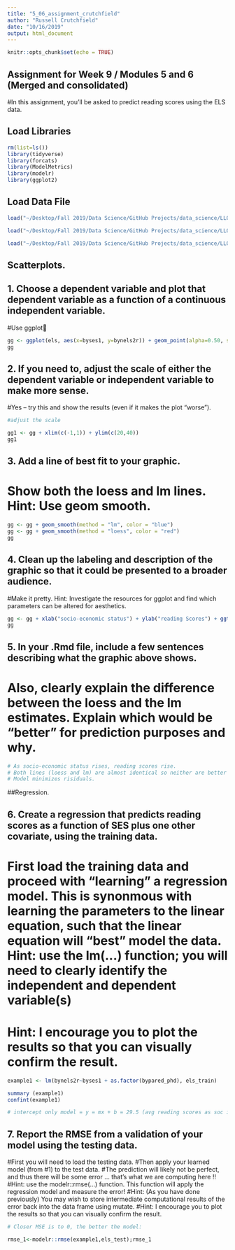 ```yaml
---
title: "5_06_assignment_crutchfield"
author: "Russell Crutchfield"
date: "10/16/2019"
output: html_document
---
```


```r
knitr::opts_chunk$set(echo = TRUE)
```
## Assignment for Week 9 / Modules 5 and 6 (Merged and consolidated)
#In this assignment, you’ll be asked to predict reading scores using the ELS data.


## Load Libraries
```r
rm(list=ls())
library(tidyverse)
library(forcats)
library(ModelMetrics)
library(modelr)
library(ggplot2)
```

## Load Data File

```r
load("~/Desktop/Fall 2019/Data Science/GitHub Projects/data_science/LLO8200/els_train.RData")

load("~/Desktop/Fall 2019/Data Science/GitHub Projects/data_science/LLO8200/els.RData")

load("~/Desktop/Fall 2019/Data Science/GitHub Projects/data_science/LLO8200/els_test.RData")
```


## Scatterplots.

## 1. Choose a dependent variable and plot that dependent variable as a function of a continuous independent variable.
#Use ggplot

```r
gg <- ggplot(els, aes(x=byses1, y=bynels2r)) + geom_point(alpha=0.50, size=0.25)
gg
```


## 2. If you need to, adjust the scale of either the dependent variable or independent variable to make more sense.
#Yes – try this and show the results (even if it makes the plot “worse”).

```r
#adjust the scale

gg1 <- gg + xlim(c(-1,1)) + ylim(c(20,40))
gg1


```


## 3. Add a line of best fit to your graphic.
# Show both the loess and lm lines. Hint: Use geom smooth.

```r

gg <- gg + geom_smooth(method = "lm", color = "blue")
gg <- gg + geom_smooth(method = "loess", color = "red")
gg
```


## 4. Clean up the labeling and description of the graphic so that it could be presented to a broader audience.
#Make it pretty. Hint: Investigate the resources for ggplot and find which parameters can be altered for aesthetics.

```r

gg <- gg + xlab("socio-economic status") + ylab("reading Scores") + ggtitle ("Economic Status by Reading Score") + theme_bw()
gg

```


## 5. In your .Rmd file, include a few sentences describing what the graphic above shows.
# Also, clearly explain the difference between the loess and the lm estimates. Explain which would be “better” for prediction purposes and why.

```r

# As socio-economic status rises, reading scores rise.
# Both lines (loess and lm) are almost identical so neither are better than the other.
# Model minimizes risiduals.

```


##Regression.

## 6. Create a regression that predicts reading scores as a function of SES plus one other covariate, using the training data.
# First load the training data and proceed with “learning” a regression model. This is synonmous with learning the parameters to the linear equation, such that the linear equation will “best” model the data. Hint: use the lm(...) function; you will need to clearly identify the independent and dependent variable(s)
# Hint: I encourage you to plot the results so that you can visually confirm the result.

```r

example1 <- lm(bynels2r~byses1 + as.factor(bypared_phd), els_train)

summary (example1)
confint(example1)

# intercept only model = y = mx + b = 29.5 (avg reading scores as soc increases by 1 unit, then reading score increases by 5.7% points on average). If parent has a PhD, score decreases by -1.4937. Maybe the parent isn't present in the child's education. Both variables are significant (they are larger than .05). Both Confidence intervals are significant (Does not contain 1).
```


## 7. Report the RMSE from a validation of your model using the testing data.
#First you will need to load the testing data. 
#Then apply your learned model (from #1) to the test data. 
#The prediction will likely not be perfect, and thus there will be some error ... that’s what we are computing here !! 
#Hint: use the modelr::rmse(...) function. This function will apply the regression model and measure the error!
#Hint: (As you have done previously) You may wish to store intermediate computational results of the error back into the data frame using mutate.
#Hint: I encourage you to plot the results so that you can visually confirm the result.

```r

# Closer MSE is to 0, the better the model:

rmse_1<-modelr::rmse(example1,els_test);rmse_1

```







